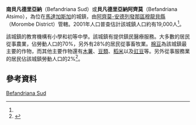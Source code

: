 {{Infobox settlement
|official_name = 南貝凡德里亞納
|other_name =
|native_name = Befandriana Sud
|nickname =
|settlement_type = 
|motto =
|pushpin_map = Madagascar
|pushpin_label_position =bottom
|pushpin_map_caption =南貝凡德里亞納在馬達加斯加的位置
|pushpin_mapsize =180
|coordinates_region = MG
|subdivision_type = 國家
|subdivision_name = {{MAD}}
|subdivision_type1 = {{le|區 (馬達加斯加)|Regions of Madagascar|區}}
|subdivision_name1 = [[阿齊莫-安德列發那區|阿齊莫-安德列發那區]]
|subdivision_type2 = {{le|縣 (馬達加斯加)|Districts of Madagascar|縣}}
|subdivision_name2 = [[穆龍貝縣|穆龍貝縣]]
|population_as_of = 2001
|population_footnotes = <ref name="pop"/>
|population_total = 19000
|population_note =
|population_density_km2 =
|population_density_urban_sq_mi =
|population_blank1_title =民族
|population_blank1 = 
|population_blank2_title =宗教
|population_blank2 =
|timezone = [[東非時間|EAT]]
|utc_offset = +3
|timezone_DST = 
|utc_offset_DST = 
|coordinates_display = inline,title
|latd=22 |latm=06 |lats= |latNS=S
|longd=43|longm=53 |longs= |longEW=E
|elevation_footnotes=
|elevation_m = 145
|elevation_ft =
|blank1_name_sec2 = [[柯本气候分类法|氣候]]
|blank1_info_sec2 = 
}}

'''南貝凡德里亞納'''（Befandriana Sud）或'''貝凡德里亞納阿齊莫'''（Befandriana Atsimo），為位在[[馬達加斯加|馬達加斯加]]的城鎮，由[[阿齊莫-安德列發那區|阿齊莫-安德列發那區]][[穆龍貝縣|穆龍貝縣]]（Morombe District）管轄。2001年人口普查估計該城鎮人口約有19,000人<ref name="pop"/>。

該城鎮的教育機構有小學和初等中學。該城鎮有提供鎮民醫療服務。大多數的居民從事農業，佔勞動人口的70%，另外有28%的居民從事畜牧業。[[棉豆|棉豆]]為該城鎮最主要的作物，而其他主要作物還有[[木薯|木薯]]、[[豆類|豆類]]、[[稻米|稻米]]以及[[豇豆|豇豆]]等。另外從事服務業的居民佔該城鎮勞動人口的2%<ref name="pop">{{cite web | url=http://www.ilo.cornell.edu/ilo/data.html | title=ILO census data | publisher=[[Cornell_University|Cornell University]] | year=2002 | accessdate=2008-04-29 | archive-date=2008-07-05 | archive-url=https://web.archive.org/web/20080705124329/http://www.ilo.cornell.edu/ilo/data.html | dead-url=no }}</ref>。

== 參考資料 ==
{{reflist}}

{{阿齊莫-安德列發那區}}

[[Category:阿齊莫-安德列發那區聚居地|Befandriana Sud]]

{{Madagascar-geo-stub}}